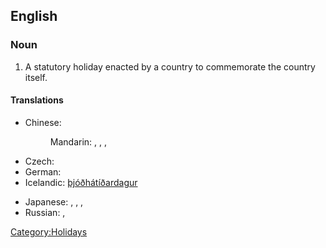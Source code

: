 ==English==
{{wikipedia}}

===Noun===
{{en-noun|sg=[[national]] [[holiday]]}}

# A statutory holiday enacted by a country to commemorate the country itself.

====Translations====
{{trans-top|statutory holiday enacted by a country to commemorate the country itself}}
* Chinese:
*: Mandarin: {{t|zh|國定假日|sc=Hani}},  {{t|zh|国定假日|tr=guódìng jiàrì|sc=Hani}},  {{t|zh|國慶|sc=Hani}},  {{t|zh|国庆|tr=guóqìng|sc=Hani}}
* Czech: {{t-|cs|státní svátek|m}}
* German: {{t|de|Nationalfeiertag|m}}
* Icelandic: [[þjóðhátíðardagur]] {{m}}
{{trans-mid}}
* Japanese: {{t|ja|国民の祝日|tr=kokumin-no shukujitsu |sc=Jpan}},  {{t|ja|祭日|tr=さいじつ, saijitsu|sc=Jpan}},  {{t|ja|祝祭日|tr=しゅくさいじつ, shukusaijitsu|sc=Jpan}},  {{t|ja|祝日|tr=しゅくじつ, shukujitsu|sc=Jpan}}
* Russian: {{t|ru|национальный праздник|m|tr=nacionál'nyj prázdnik|sc=Cyrl}},  {{t|ru|государственный праздник|m|tr=gosudárstvennyj prázdnik|sc=Cyrl}}
{{trans-bottom}}

[[Category:Holidays]]